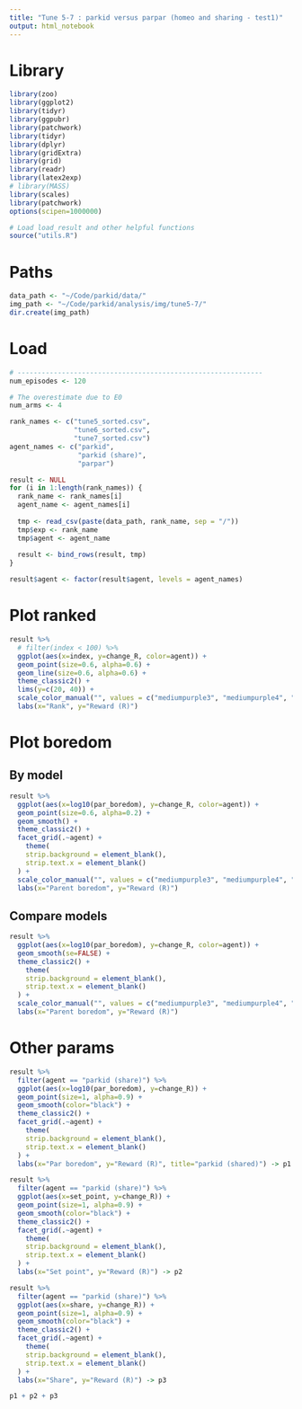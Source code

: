 ```yaml
---
title: "Tune 5-7 : parkid versus parpar (homeo and sharing - test1)"
output: html_notebook
---
```


# Library
```r
library(zoo)
library(ggplot2)
library(tidyr)
library(ggpubr)
library(patchwork)
library(tidyr)
library(dplyr)
library(gridExtra)
library(grid)
library(readr)
library(latex2exp)
# library(MASS) 
library(scales)
library(patchwork)
options(scipen=1000000)

# Load load_result and other helpful functions
source("utils.R")
```

# Paths
```r
data_path <- "~/Code/parkid/data/"
img_path <- "~/Code/parkid/analysis/img/tune5-7/"
dir.create(img_path)
```

# Load
```r
# -------------------------------------------------------------
num_episodes <- 120

# The overestimate due to E0
num_arms <- 4

rank_names <- c("tune5_sorted.csv",
                "tune6_sorted.csv",
                "tune7_sorted.csv")
agent_names <- c("parkid",
                 "parkid (share)",
                 "parpar")

result <- NULL
for (i in 1:length(rank_names)) {
  rank_name <- rank_names[i]
  agent_name <- agent_names[i]
  
  tmp <- read_csv(paste(data_path, rank_name, sep = "/"))
  tmp$exp <- rank_name
  tmp$agent <- agent_name
  
  result <- bind_rows(result, tmp)
}

result$agent <- factor(result$agent, levels = agent_names)
```

# Plot ranked
```r
result %>% 
  # filter(index < 100) %>%
  ggplot(aes(x=index, y=change_R, color=agent)) +
  geom_point(size=0.6, alpha=0.6) +
  geom_line(size=0.6, alpha=0.6) +
  theme_classic2() +
  lims(y=c(20, 40)) +
  scale_color_manual("", values = c("mediumpurple3", "mediumpurple4", "lightsteelblue4")) +
  labs(x="Rank", y="Reward (R)") 
```

# Plot boredom
## By model
```r
result %>% 
  ggplot(aes(x=log10(par_boredom), y=change_R, color=agent)) +
  geom_point(size=0.6, alpha=0.2) +
  geom_smooth() +
  theme_classic2() +
  facet_grid(.~agent) +
    theme(
    strip.background = element_blank(),
    strip.text.x = element_blank()
  ) +
  scale_color_manual("", values = c("mediumpurple3", "mediumpurple4", "lightsteelblue4")) +
  labs(x="Parent boredom", y="Reward (R)") 
```

## Compare models
```r
result %>% 
  ggplot(aes(x=log10(par_boredom), y=change_R, color=agent)) +
  geom_smooth(se=FALSE) +
  theme_classic2() +
    theme(
    strip.background = element_blank(),
    strip.text.x = element_blank()
  ) +
  scale_color_manual("", values = c("mediumpurple3", "mediumpurple4", "lightsteelblue4")) +
  labs(x="Parent boredom", y="Reward (R)") 
```
# Other params
```r
result %>% 
  filter(agent == "parkid (share)") %>% 
  ggplot(aes(x=log10(par_boredom), y=change_R)) +
  geom_point(size=1, alpha=0.9) +
  geom_smooth(color="black") +
  theme_classic2() +
  facet_grid(.~agent) +
    theme(
    strip.background = element_blank(),
    strip.text.x = element_blank()
  ) +
  labs(x="Par boredom", y="Reward (R)", title="parkid (shared)") -> p1

result %>% 
  filter(agent == "parkid (share)") %>% 
  ggplot(aes(x=set_point, y=change_R)) +
  geom_point(size=1, alpha=0.9) +
  geom_smooth(color="black") +
  theme_classic2() +
  facet_grid(.~agent) +
    theme(
    strip.background = element_blank(),
    strip.text.x = element_blank()
  ) +
  labs(x="Set point", y="Reward (R)") -> p2

result %>% 
  filter(agent == "parkid (share)") %>% 
  ggplot(aes(x=share, y=change_R)) +
  geom_point(size=1, alpha=0.9) +
  geom_smooth(color="black") +
  theme_classic2() +
  facet_grid(.~agent) +
    theme(
    strip.background = element_blank(),
    strip.text.x = element_blank()
  ) +
  labs(x="Share", y="Reward (R)") -> p3

p1 + p2 + p3
```